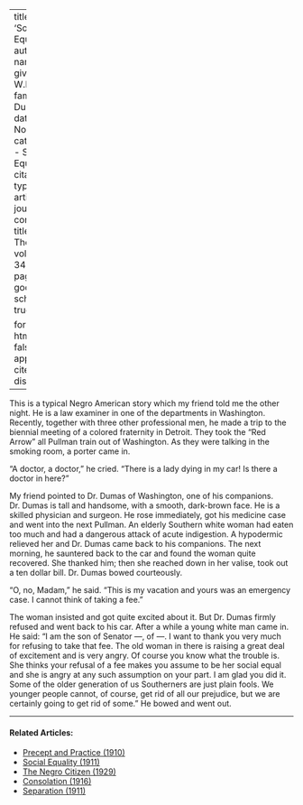 
---
title: 'Social Equals'
author:
  - name:
      given: W.E.B.
      family: Du Bois
date: Nov. 1927
categories: 
  - Social Equality
citation: 
  type: article-journal
  container-title: The Crisis
  volume: 34
  issue: 9
  page: 312
google-scholar: true

format:
  html:
    toc: false
    appendix-cite-as: display
---



This is a typical Negro American story which my friend told me the other night. He is a law examiner in one of the departments in Washington. Recently, together with three other professional men, he made a trip to the biennial meeting of a colored fraternity in Detroit. They took the "Red Arrow" all Pullman train out of Washington. As they were talking in the smoking room, a porter came in.

"A doctor, a doctor," he cried. "There is a lady dying in my car! Is there a doctor in here?"

My friend pointed to Dr. Dumas of Washington, one of his companions. Dr. Dumas is tall and handsome, with a smooth, dark-brown face. He is a skilled physician and surgeon. He rose immediately, got his medicine case and went into the next Pullman. An elderly Southern white woman had eaten too much and had a dangerous attack of acute indigestion. A hypodermic relieved her and Dr. Dumas came back to his companions. The next morning, he sauntered back to the car and found the woman quite recovered. She thanked him; then she reached down in her valise, took out a ten dollar bill. Dr. Dumas bowed courteously.

"O, no, Madam," he said. "This is my vacation and yours was an emergency case. I cannot think of taking a fee."

The woman insisted and got quite excited about it. But Dr. Dumas firmly refused and went back to his car. After a while a young white man came in. He said: "I am the son of Senator ---, of ---. I want to thank you very much for refusing to take that fee. The old woman in there is raising a great deal of excitement and is very angry. Of course you know what the trouble is. She thinks your refusal of a fee makes you assume to be her social equal and she is angry at any such assumption on your part. I am glad you did it. Some of the older generation of us Southerners are just plain fools. We younger people cannot, of course, get rid of all our prejudice, but we are certainly going to get rid of some." He bowed and went out.

<!-- Similar articles start here -->
<div  class="clear-wrap"></div>
<hr>
#### Related Articles:

* [Precept and Practice (1910)](/Volumes/01/02/precept_and_practice.html)
* [Social Equality (1911)](/Volumes/02/05/social_equality.html)
* [The Negro Citizen (1929)](/Volumes/36/05/negro_citizen.html)
* [Consolation (1916)](/Volumes/12/02/consolations.html)
* [Separation (1911)](/Volumes/01/04/separation.html)

<!-- Similar articles end here -->